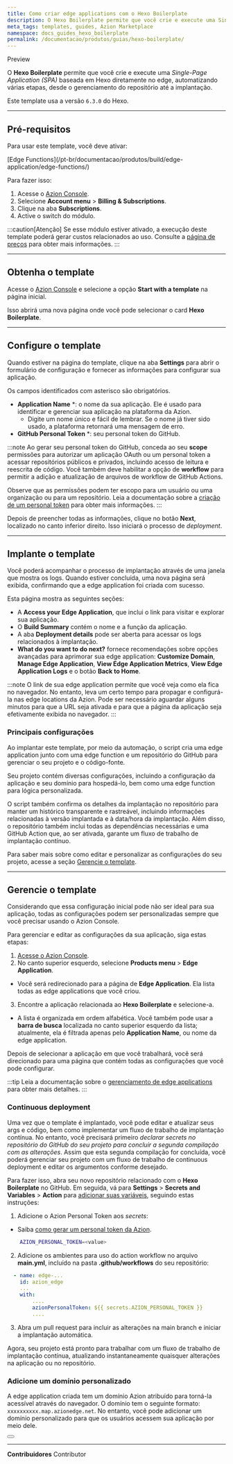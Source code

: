 ```yaml
---
title: Como criar edge applications com o Hexo Boilerplate
description: O Hexo Boilerplate permite que você crie e execute uma Single-Page Application (SPA) baseada em Hexo diretamente no edge.
meta_tags: templates, guides, Azion Marketplace
namespace: docs_guides_hexo_boilerplate
permalink: /documentacao/produtos/guias/hexo-boilerplate/
---
```



<Badge variant="accent">
Preview
</Badge>

O **Hexo Boilerplate** permite que você crie e execute uma *Single-Page Application (SPA)* baseada em Hexo diretamente no edge, automatizando várias etapas, desde o gerenciamento do repositório até a implantação.

Este template usa a versão `6.3.0` do Hexo.

---

## Pré-requisitos

Para usar este template, você deve ativar:

<Badge>
[Edge Functions](/pt-br/documentacao/produtos/build/edge-application/edge-functions/)
</Badge>

Para fazer isso:

1. Acesse o [Azion Console](/en/documentation/products/guides/how-to-access-rtm/).
2. Selecione **Account menu** > **Billing & Subscriptions**.
3. Clique na aba **Subscriptions**.
4. Active o switch do módulo.

:::caution[Atenção]
Se esse módulo estiver ativado, a execução deste template poderá gerar custos relacionados ao uso. Consulte a [página de preços](/pt-br/documentacao/produtos/precos/) para obter mais informações.
:::

---

## Obtenha o template

Acesse o [Azion Console](/pt-br/documentacao/produtos/guias/como-acessar-o-rtm/) e selecione a opção **Start with a template** na página inicial.

Isso abrirá uma nova página onde você pode selecionar o card **Hexo Boilerplate**.

---

## Configure o template

Quando estiver na página do template, clique na aba **Settings** para abrir o formulário de configuração e fornecer as informações para configurar sua aplicação.

Os campos identificados com asterisco são obrigatórios.

- **Application Name** *: o nome da sua aplicação. Ele é usado para identificar e gerenciar sua aplicação na plataforma da Azion.
   - Digite um nome único e fácil de lembrar. Se o nome já tiver sido usado, a plataforma retornará uma mensagem de erro.
- **GitHub Personal Token** *: seu personal token do GitHub.

:::note
Ao gerar seu personal token do GitHub, conceda ao seu **scope** permissões para autorizar um aplicação OAuth ou um personal token a acessar repositórios públicos e privados, incluindo acesso de leitura e reescrita de código. Você também deve habilitar a opção de **workflow** para permitir a adição e atualização de arquivos de workflow de GitHub Actions.

Observe que as permissões podem ter escopo para um usuário ou uma organização ou para um repositório. Leia a documentação sobre a [criação de um personal token](https://docs.github.com/en/authentication/keeping-your-account-and-data-secure/managing-your-personal-access-tokens#creating-a-personal-access-token-classic) para obter mais informações.
:::

Depois de preencher todas as informações, clique no botão **Next**, localizado no canto inferior direito. Isso iniciará o processo de *deployment*.

---

## Implante o template

Você poderá acompanhar o processo de implantação através de uma janela que mostra os logs. Quando estiver concluída, uma nova página será exibida, confirmando que a edge application foi criada com sucesso.

Esta página mostra as seguintes seções:

- A **Access your Edge Application**, que inclui o link para visitar e explorar sua aplicação.
- O **Build Summary** contém o nome e a função da aplicação.
- A aba **Deployment details** pode ser aberta para acessar os logs relacionados à implantação.
- **What do you want to do next?** fornece recomendações sobre opções avançadas para aprimorar sua edge application: **Customize Domain**, **Manage Edge Application**, **View Edge Application Metrics**, **View Edge Application Logs** e o botão **Back to Home**.

:::note
O link de sua edge application permite que você veja como ela fica no navegador. No entanto, leva um certo tempo para propagar e configurá-la nas edge locations da Azion. Pode ser necessário aguardar alguns minutos para que a URL seja ativada e para que a página da aplicação seja efetivamente exibida no navegador.
:::

### Principais configurações

Ao implantar este template, por meio da automação, o script cria uma edge application junto com uma edge function e um repositório do GitHub para gerenciar o seu projeto e o código-fonte.

Seu projeto contém diversas configurações, incluindo a configuração da aplicação e seu domínio para hospedá-lo, bem como uma edge function para lógica personalizada.

O script também confirma os detalhes da implantação no repositório para manter um histórico transparente e rastreável, incluindo informações relacionadas à versão implantada e à data/hora da implantação. Além disso, o repositório também inclui todas as dependências necessárias e uma GitHub Action que, ao ser ativada, garante um fluxo de trabalho de implantação contínuo.

Para saber mais sobre como editar e personalizar as configurações do seu projeto, acesse a seção [Gerencie o template](#gerencie-o-template).

---

## Gerencie o template

Considerando que essa configuração inicial pode não ser ideal para sua aplicação, todas as configurações podem ser personalizadas sempre que você precisar usando o Azion Console.

Para gerenciar e editar as configurações da sua aplicação, siga estas etapas:

1. [Acesse o Azion Console](https://console.azion.com/).
2. No canto superior esquerdo, selecione **Products menu** > **Edge Application**.
- Você será redirecionado para a página de **Edge Application**. Ela lista todas as edge applications que você criou.
3. Encontre a aplicação relacionada ao **Hexo Boilerplate** e selecione-a.
- A lista é organizada em ordem alfabética. Você também pode usar a **barra de busca** localizada no canto superior esquerdo da lista; atualmente, ela é filtrada apenas pelo **Application Name**, ou nome da edge application.

Depois de selecionar a aplicação em que você trabalhará, você será direcionado para uma página que contém todas as configurações que você pode configurar.

:::tip
Leia a documentação sobre o [gerenciamento de edge applications](/pt-br/documentacao/produtos/build/edge-application/primeiros-passos/) para obter mais detalhes.
:::

### Continuous deployment

Uma vez que o template é implantado, você pode editar e atualizar seus args e código, bem como implementar um fluxo de trabalho de implantação contínua. No entanto, você precisará primeiro *declarar secrets no repositório do GitHub do seu projeto para concluir a segunda compilação com as alterações*. Assim que esta segunda compilação for concluída, você poderá gerenciar seu projeto com um fluxo de trabalho de continuous deployment e editar os argumentos conforme desejado.

Para fazer isso, abra seu novo repositório relacionado com o **Hexo Boilerplate** no GitHub. Em seguida, vá para **Settings** > **Secrets and Variables** > **Action** para [adicionar suas variáveis](https://docs.github.com/en/actions/security-guides/encrypted-secrets), seguindo estas instruções:

1. Adicione o Azion Personal Token aos *secrets*:
- Saiba [como gerar um personal token da Azion](/pt-br/documentacao/produtos/guias/personal-tokens/).

```bash
    AZION_PERSONAL_TOKEN=<value>
```

2. Adicione os ambientes para uso do action workflow no arquivo **main.yml**, incluído na pasta **.github/workflows** do seu repositório:

```yml title=".github/workflows/main.yml"
  - name: edge-...
    id: azion_edge
    ...
    with:
        ....
        azionPersonalToken: ${{ secrets.AZION_PERSONAL_TOKEN }}
        ....

```

3. Abra um pull request para incluir as alterações na main branch e iniciar a implantação automática.

Agora, seu projeto está pronto para trabalhar com um fluxo de trabalho de implantação contínua, atualizando instantaneamente quaisquer alterações na aplicação ou no repositório.

### Adicione um domínio personalizado

A edge application criada tem um domínio Azion atribuído para torná-la acessível através do navegador. O domínio tem o seguinte formato: `xxxxxxxxxx.map.azionedge.net`. No entanto, você pode adicionar um domínio personalizado para que os usuários acessem sua aplicação por meio dele.


<Button href="/pt-br/documentacao/produtos/build/edge-application/domains/" text="saiba mais sobre domínios" variant="secondary">

</Button>

---


**Contribuidores** <ContributorList>Contributor</ContributorList>
